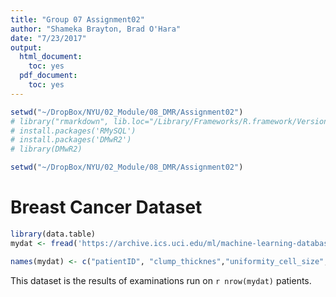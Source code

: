 ```yaml
---
title: "Group 07 Assignment02"
author: "Shameka Brayton, Brad O'Hara"
date: "7/23/2017"
output:
  html_document:
    toc: yes
  pdf_document:
    toc: yes
---
```


```r

setwd("~/DropBox/NYU/02_Module/08_DMR/Assignment02")
# library("rmarkdown", lib.loc="/Library/Frameworks/R.framework/Versions/3.3/Resources/library")
# install.packages('RMySQL')
# install.packages('DMwR2')
# library(DMwR2)

```


```r
setwd("~/DropBox/NYU/02_Module/08_DMR/Assignment02")
```

# Breast Cancer Dataset
```r
library(data.table)
mydat <- fread('https://archive.ics.uci.edu/ml/machine-learning-databases/breast-cancer-wisconsin/breast-cancer-wisconsin.data')

names(mydat) <- c("patientID", "clump_thicknes","uniformity_cell_size","uniformity_cell_shape","marginal_adhesion","single_eipthelial","bare_nuclei","bland_chromatin","normal_nucleoli","mitoses","class")

```
This dataset is the results of examinations run on `r nrow(mydat)` patients.
```r

```